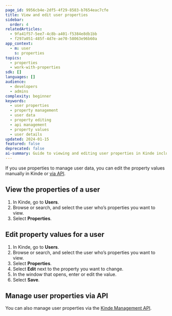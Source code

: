 ```yaml
---
page_id: 9956cb4e-2df5-4f29-8583-b7654eac7cfe
title: View and edit user properties
sidebar:
  order: 4
relatedArticles:
  - 9fa41f57-5ee7-4c8b-a401-f5384e8db1bb
  - f297a051-485f-4d7e-ae70-58063e96b60a
app_context:
  - m: user
    s: properties
topics:
  - properties
  - work-with-properties
sdk: []
languages: []
audience:
  - developers
  - admins
complexity: beginner
keywords:
  - user properties
  - property management
  - user data
  - property editing
  - api management
  - property values
  - user details
updated: 2024-01-15
featured: false
deprecated: false
ai-summary: Guide to viewing and editing user properties in Kinde including manual editing and API management for user data.
---
```


If you use properties to manage user data, you can edit the property values manually in Kinde or [via API](/kinde-apis/management#tag/users/patch/api/v1/users/{user_id}/properties).

## View the properties of a user

1. In Kinde, go to **Users**.
2. Browse or search, and select the user who’s properties you want to view.
3. Select **Properties**.

## Edit property values for a user

1. In Kinde, go to **Users**.
2. Browse or search, and select the user who’s properties you want to view.
3. Select **Properties**.
4. Select **Edit** next to the property you want to change.
5. In the window that opens, enter or edit the value.
6. Select **Save**.

## Manage user properties via API

You can also manage user properties via the [Kinde Management API](/kinde-apis/management#tag/users/patch/api/v1/users/{user_id}/properties).
